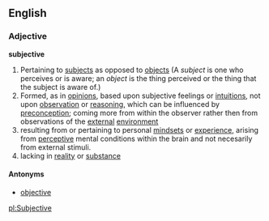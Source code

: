 {{rfc}}

==English==
===Adjective===
'''subjective'''

#Pertaining to [[subject]]s as opposed to [[object]]s (A ''subject'' is one who perceives or is aware; an ''object'' is the thing perceived or the thing that the subject is aware of.)
#Formed, as in [[opinion]]s, based upon subjective feelings or [[intuitions]], not upon [[observation]] or [[reasoning]], which can be influenced by [[preconception]]; coming more from within the observer rather then from observations of the [[external]] [[environment]]
#resulting from or pertaining to personal [[mindset]]s or [[experience]], arising from [[perceptive]] mental conditions within the brain and not necesarily from external stimuli.
#lacking in [[reality]] or [[substance]]

====Antonyms====
*[[objective]]

[[pl:Subjective]]